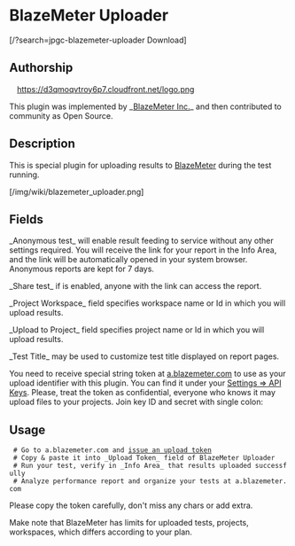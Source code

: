 = BlazeMeter Uploader =

<span class=''>[/?search=jpgc-blazemeter-uploader <i class='fa fa-download'></i> Download]</span>

== Authorship ==
<span class="pull-right" style="margin-left: 1em">
[http://blazemeter.com/?utm_source=jmplinnerpages&utm_medium=cpc&utm_content=jmpininnerpgs&utm_campaign=JMeter%2BPlug%2BIn%2BWiki https://d3qmoqvtroy6p7.cloudfront.net/logo.png]
</span>

This plugin was implemented by _[http://blazemeter.com/?utm_source=jmplinnerpages&utm_medium=cpc&utm_content=jmpininnerpgs&utm_campaign=JMeter%2BPlug%2BIn%2BWiki BlazeMeter Inc.]_ and then contributed to community as Open Source.

== Description ==

This is special plugin for uploading results to
[https://a.blazemeter.com/ BlazeMeter]
during the test running.

[/img/wiki/blazemeter_uploader.png]

==Fields==

_Anonymous test_ will enable result feeding to service without any other settings required. You will receive the link for your report in the Info Area, and the link will be automatically opened in your system browser. Anonymous reports are kept for 7 days.

_Share test_ if is enabled, anyone with the link can access the report.

_Project Workspace_ field specifies workspace name or Id in which you will upload results.

_Upload to Project_ field specifies project name or Id in which you will upload results.

_Test Title_ may be used to customize test title displayed on report pages.

You need to receive special string token at [https://a.blazemeter.com/ a.blazemeter.com]
to use as your upload identifier with this plugin. You can find it under your [https://a.blazemeter.com/app/#/settings/api-keys Settings => API Keys].
Please, treat the token as confidential, everyone who knows it
may upload files to your projects. Join key ID and secret with single colon: {{{TDknBxu0hmVnJ7NrqtG1F:DFddfgdsljasdfkKSKSDDFKSDFJKSDJFKSDJFsdjfksjfjsSF}}}

==Usage==

  # Go to a.blazemeter.com and [https://a.blazemeter.com/app/#/settings/api-keys issue an upload token]
  # Copy & paste it into _Upload Token_ field of BlazeMeter Uploader
  # Run your test, verify in _Info Area_ that results uploaded successfully
  # Analyze performance report and organize your tests at a.blazemeter.com

Please copy the token carefully, don't miss any chars or add extra.

Make note that BlazeMeter has limits for uploaded tests, projects, workspaces, which differs according to your plan.

